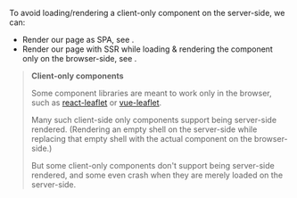 
To avoid loading/rendering a client-only component on the server-side, we can:
 - Render our page as SPA, see <Link href="/render-modes" />.
 - Render our page with SSR while loading & rendering the component only on the browser-side, see <Link href="/dynamic-import" />.

> **Client-only components**
>
> Some component libraries are meant to work only in the browser,
> such as [react-leaflet](https://github.com/PaulLeCam/react-leaflet) or [vue-leaflet](https://github.com/vue-leaflet/vue-leaflet).
>
> Many such client-side only components support being server-side rendered. (Rendering an empty shell on the server-side while replacing that empty shell with the actual component on the browser-side.)
>
> But some client-only components don't support being server-side rendered, and some even crash when they are merely loaded on the server-side.
